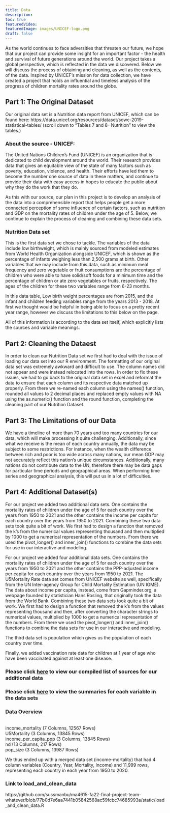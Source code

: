 ```yaml
---
title: Data
description:
toc: true
featuredVideo:
featuredImage: images/UNICEF-logo.png
draft: false
---
```


As the world continues to face adversities that threaten our future, we hope that our project can provide some insight for an important factor - the health and survival of future generations around the world. Our project takes a global perspective, which is reflected in the data we discovered. Below we will discuss the process of obtaining and cleaning, as well as the contents, of the data. Inspired by UNICEF's mission for data collection, we have created a project that holds an influential and timeless analysis of the progress of children mortality rates around the globe.

## Part 1: The Original Dataset

Our original data set is a Nutrition data report from UNICEF, which can be found here: https://data.unicef.org/resources/dataset/sowc-2019-statistical-tables/
(scroll down to “Tables 7 and 8- Nutrition” to view the tables.)

### About the source - UNICEF:

The United Nations Children's Fund (UNICEF) is an organization that is dedicated to child development around the world. Their research provides data that gives an equitable view of the state of many factors such as poverty, education, violence, and health. Their efforts have led them to become the number one source of data in these matters, and continue to provide their data with easy access in hopes to educate the public about why they do the work that they do.

As this with our source, our plan in this project is to develop an analysis of the data into a comprehensible report that helps people get a more connected perception of some influence of certain factors, such as nutrition and GDP on the mortality rates of children under the age of 5. Below, we continue to explain the process of cleaning and combining these data sets.

### Nutrition Data set

This is the first data set we chose to tackle. The variables of the data include low birthweight, which is mainly sourced from modeled estimates from World Health Organization alongside UNICEF, which is shown as the percentage of infants weighing less than 2,500 grams at birth. Other variables that we may include from this data, such as minimum meal frequency and zero vegetable or fruit consumptions are the percentage of children who were able to have solid/soft foods for a minimum time and the percentage of children or ate zero vegetables or fruits, respectively. The ages of the children for these two variables range from 6-23 months.

In this data table, Low birth weight percentages are from 2015, and the infant and children feeding variables range from the years 2013 - 2018. At first we thought would be helpful in being able to focus on a pretty recent year range, however we discuss the limitations to this below on the page.

All of this information is according to the data set itself, which explicitly lists the sources and variable meanings.

## Part 2: Cleaning the Dataest

In order to clean our Nutrition Data set we first had to deal with the issue of loading our data set into our R environment. The formatting of our original data set was extremely awkward and difficult to use. The column names did not appear and were instead relocated into the rows. In order to fix these issues, we had to go back to the original data set in excel and reformat the data to ensure that each column and its respective data matched up properly. From there we re-named each column using the names() function, rounded all values to 2 decimal places and replaced empty values with NA using the as.numeric() function and the round function, completing the cleaning part of our Nutrition Dataset.


## Part 3: The Limitations of our Data

We have a timeline of more than 70 years and too many countries for our data, which will make processing it quite challenging. Additionally, since what we receive is the mean of each country annually, the data may be subject to some restrictions. For instance, when the wealth difference between rich and poor is too wide across many nations, our mean GDP may not accurately reflect this nation's unique circumstances. Additionally, many nations do not contribute data to the UN, therefore there may be data gaps for particular time periods and geographical areas. When performing time series and geographical analysis, this will put us in a lot of difficulties.

## Part 4: Additional Dataset(s)

For our project we added two additional data sets. One contains the mortality rates of children under the age of 5 for each country over the years from 1950 to 2021 and the other contains the income per capita for each country  over the years from 1950 to 2021. Combining these two data sets took quite a bit of work. We first had to design a function that removed the k's from the numerical values representing thousand and then multiplied by 1000 to get a numerical representation of the numbers. From there we used the pivot_longer() and inner_join() functions to combine the data sets for use in our interactive and modeling.  


For our project we added four additional data sets. One contains the mortality rates of children under the age of 5 for each country over the years from 1950 to 2021 and the other contains the PPP-adjusted income per capita for each country over the years from 1950 to 2021. The U5Mortality Rate data set comes from UNICEF website as well, specifically from the UN Inter-agency Group for Child Mortality Estimation (UN IGME). The data about income per capita, instead, come from Gapminder.org, a webpage founded by statistician Hans Rosling, that originally took the data from the World Bank.  Combining these two data sets took quite a bit of work. We first had to design a function that removed the k's from the values representing thousand and then, after converting the character strings to numerical values, multiplied by 1000 to get a numerical representation of the numbers. From there we used the pivot_longer() and inner_join() functions to combine the data sets for use in our interactive and modeling.

The third data set is population which gives us the population of each country over time. 

Finally, we added vaccination rate data for children at 1 year of age who have been vaccinated against at least one disease. 

### Please click [here](/sources) to view our compiled list of sources for our additional data 
### Please click [here](/analysis3) to view the summaries for each variable in the data sets


### Data Overview 

<br> income_mortality (7 Columns, 12567 Rows)
<br> U5Mortality (3 Columns, 13845 Rows)
<br> income_per_capita_ppp (3 Columns, 13845 Rows)
<br> nd (13 Columns, 217 Rows)
<br> pop_size (3 Columns, 13987 Rows)




We thus ended up with a merged data set (income-mortality) that had 4 column variables (Country, Year, Mortality, Income) and 11,999 rows, representing each country in each year from 1950 to 2020. 

### Link to load_and_clean_data

https://github.com/sussmanbu/ma4615-fa22-final-project-team-whatever/blob/77b0d7e6aa7441b05842568ac59fcbc74685993a/static/load_and_clean_data.R



